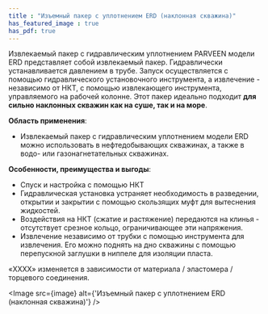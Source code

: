 ```yaml
---
title : "Изъемный пакер с уплотнением ERD (наклонная скважина)"
has_featured_image : true
has_pdf: true
---
```


Извлекаемый пакер с гидравлическим уплотнением PARVEEN модели ERD представляет собой извлекаемый пакер. Гидравлически устанавливается давлением в трубе. Запуск осуществляется с помощью гидравлического установочного инструмента, а извлечение - независимо от НКТ, с помощью извлекающего инструмента, управляемого на рабочей колонне. Этот пакер идеально подходит **для сильно наклонных скважин как на суше, так и на море**.

**Область применения**:
* Извлекаемый пакер с гидравлическим уплотнением модели ERD можно использовать в нефтедобывающих скважинах, а также в водо- или газонагнетательных скважинах.

**Особенности, преимущества и выгоды**:
* Спуск и настройка с помощью НКТ
* Гидравлическая установка устраняет необходимость в разведении, открытии и закрытии с помощью скользящих муфт для вытеснения жидкостей.
* Воздействия на НКТ (сжатие и растяжение) передаются на клинья - отсутствует срезное кольцо, ограничивающее эти напряжения.
* Извлечение независимо от трубки с помощью инструмента для извлечения. Его можно поднять на дно скважины с помощью перепускной заглушки в ниппеле для изоляции пласта.

«XXXX» изменяется в зависимости от материала / эластомера / торцевого соединения.


<Image src={image} alt={'Изъемный пакер с уплотнением ERD (наклонная скважина)'} />